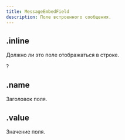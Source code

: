 ```yaml
---
title: MessageEmbedField
description: Поле встроенного сообщения.
---
```


## .inline

Должно ли это поле отображаться в строке.

?<MdnRef dataType="Boolean" />

## .name

Заголовок поля.

<MdnRef dataType="String" />

## .value

Значение поля.

<MdnRef dataType="String" />
